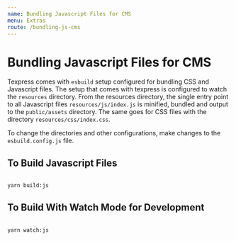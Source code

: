 ```yaml
---
name: Bundling Javascript Files for CMS
menu: Extras
route: /bundling-js-cms
---
```


# Bundling Javascript Files for CMS

Texpress comes with `esbuild` setup configured for bundling CSS and Javascript files. The setup that comes with texpress is configured to watch the `resources` directory. From the resources directory, the single entry point to all Javascript files `resources/js/index.js` is minified, bundled and output to the `public/assets` directory. The same goes for CSS files with the directory `resources/css/index.css`.

To change the directories and other configurations, make changes to the `esbuild.config.js` file.

## To Build Javascript Files

```bash

yarn build:js

```

## To Build With Watch Mode for Development

```bash

yarn watch:js

```
